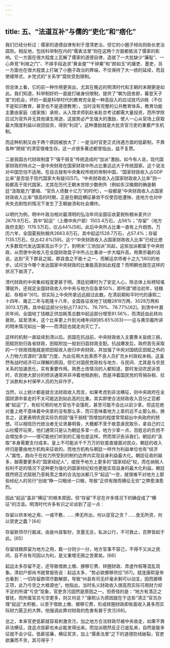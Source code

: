 ```yaml
---
---
---
```

title: 五、“法道互补”与儒的“吏化”和“痞化”
---




我们已经分析过：儒家的道德自律有利于澄清吏治，但它的小圈子倾向则助长吏治腐败。相反地，包括科举制在内的“儒表法里”则在这两个方面都抵消了儒家的影响。它一方面在很大程度上瓦解了儒家的道德自律，造就了一大批缺少“廉耻”、一心奔竞“利禄之门”、不择手段追求“黄金屋”“千钟粟”和“颜如玉”的庸吏、墨吏，另一方面也在很大程度上打破了小圈子政治的弊端，不仅保持了大一统的延续，而且使裙带式、乡党式的“关系学”腐败受到限制。

但总体上看，它的前一种作用更突出，尤其在晚近的明清时代和王朝的末期更是如此。我们知道，科举制好的一面是打破身份限制，提供了“朝为田舍郎，暮登天子堂”的机会，坏的一面是科举时代的教育完全是一种高投入的应试技巧训练（不仅不是知识教育，甚至也不是道德教育），当时没有完整的公共教育体系，教育功能主要由家庭（或家族）承担，从入馆求师到赴省赴京考试都需大量投资，而所学除应试为官外并无其他谋生用途，这就势必产生强大的激励，使人一心从官场上获取最大限度利益以收回投资，得到“利润”。这种激励就是大批贪官污吏的重要产生机制。

而这种机制又由于两个原因被放大了：一是当时官吏正式待遇方面的低薪制，不靠各种“陋规”的清官很难生存。这一点很多著述都曾指出，兹不复赘。

二是我国古代财政制度下“强干弱支”传统造成的“加派”激励。如今有人说，现代国家财政的特点之一是中央财政在国家财政中所占比重远远大于传统国家。这个说法对中国恐怕不适用。在自古就有中央集权传统的帝制中国，“国家财政收入占GDP比率”是否低于现代国家大有疑问[57]。“中央财政收入占国家财政收入比率”则一般都高于现代国家。尤其在历代王朝末世除少数例外（例如东汉晚期的确是朝廷“汲取能力”萎缩、“官负人债数十亿万”的时代），一般都是“中央财政收入占国家财政收入比率”很高的时期，正是在朝廷横征暴敛不仅使百姓遭殃，连地方也对中央失去耐性的情况下发生了王朝崩溃和社会爆炸。

以明代为例，明中叶政治相对最清明的弘治年间全国征收夏税秋粮米麦共计2679.9万石，其中“起运”（上缴中央户部）1503.4万石，占56%；“存留”（地方政府支配）1176.5万石，仅占44%[58]。此后中央所占比重一直有上升趋势。万历六年，全国夏税秋粮共2663.8万石，其中起运1528.7万石，占57.4%；存留1135.1万石，仅占42.6%[59]。这个“中央财政收入占国家财政收入比率”已经比绝大多数现代发达国家高出不少了。到明末“三饷加派”风起，这些加派都属于中央财政，从而使中央收入在全国财政盘子中所占比重进一步大幅升高，用黄宗羲的话说，达到“天下郡县之赋，郡县食之不能十之一，而解运京师者十之九”[60]的地步。试问当今哪个发达国家中央财政的比重能高到如此程度？而明朝也就在这样的状况下崩溃了。

清代财政的中央集权程度更甚于明。清廷初建时为了安定人心，除总体上标榜轻徭薄赋外，还规定全国财政收入中中央与地方应各拿50%，即所谓“顺治初年，钱粮起、存相半”[61]。但实际上中央所拿远远超过此数。在清前期和平时代的康熙二十四年、雍正二年与乾隆十八年，全国各征收地丁钱粮2819万两、3028万两和3013.3万两，其中起运部分分别占77.82%、76.79%、78.77%[62]。到清中叶嘉庆年间，全国地丁钱粮正供加耗羡总数中起运部分增至81.56%，而清廷由此转向衰败。延至清末，这个比率更上升到光绪年间的85.65%[63]——这与黄宗羲所讲的明末情况如出一辙——而清廷也就走向灭亡了。

这样的机制一直延续到清以后。民国在抗战前，中央财政收入主要靠关盐统三税，田赋则划归各省财政，田赋附加一般划归县财政支配。抗战爆发后，政府首先采取的一个财政措施就是把田赋收入收归中央财政，并加强了中央对国统区田赋之外的人力物力资源的“汲取”力度，为此任用大批素质不良人员扩充乡村政权末梢。这虽然有战时经济可以理解的原因，但它对国民党政权与地方、与民间、尤其是与农民关系的加速恶化，实有重要作用。熟悉土改情况的人都知道，那时发动农民诉苦时，农民绝大部分的控诉通常并非冲着地租剥削，而是冲着国民党的苛捐杂税、拉丁派款和乡村保甲人员的为非作歹。

当然，以上统计都是就合法财政收入而言，如果考虑到非法横征，则中央政府在全国财源中拿走的不太可能达到如此高的比重。其实即使合法财政收入百分之百都被“起运”了，有权可用的地方官也不会饿死，甚至可能不会比以前少拿。但这在绝对量上绝不意味着中央拿的没有那么多，而只意味着地方上拿的远不止那么些。换言之，这更表明农民实际负担因“强干弱枝”而增加的程度常常超出中央政府的预想。可以相信历代统治者无论贤暴明昏，大概都不至于故意虐民取乐，拿自己的江山社稷开玩笑，他们通常只是认为朝廷多拿一点，地方少拿一点，百姓总的负担不会增加多少——很可能他们听到的汇报也是这样。然而常识告诉我们，朝廷的“汲取”本身需要支付成本。皇上不可能派千千万万的钦差直接面对民众，朝廷的收入终归是要由地方机构来征收的。而地方机构与朝廷一样作为利益单位也有“经济人”属性，趋向于在权力所受到的制约边界内实现自身利益最大化。朝廷征收的越多，越需要更多的“国家经纪人”，或授予地方上更多的“国家经纪”权，而在纳税人权利不足的情况下这种更为强化的国家经纪权也更能实现自身的最大化利益。朝廷既然把正式赋税乃至耗羡之类的合法加派都几乎“起运”一空，就很难不对地方上那些经纪人的另行“创收”睁一只眼闭一只眼，导致“正供有限而横征无穷”之弊愈演愈烈。

因此“起运”虽非“横征”的根本原因，但“存留”不足在许多情况下的确促成了“横征”的泛滥。明清时代许多有识之论谈到了这一点：


存留以供本地之用，一或不敷，……俸无所出，何以惩官之贪？……食无所资，何以禁吏之蠹？[64]


存留款项尽行裁减，由是州县掣肘，贪墨无忌，私派公行，不可救止，百弊皆起于此。[65]


存留钱粮原留为地方之用，裁一分则少一分，地方官事不容己，不得不又派之民间，且不肖有司因以为利，是又重增无限之苦累矣。[66]


起运太多存留不足，还导致借款上缴、挪移它费、转圈财政、弄虚作假等混乱现象。清初户部尚书就曾报告说：起运太多，“势必欲挪移供应”[67]。就连康熙皇帝也看到：一切存留款项尽数解部，导致“州县有司无纤毫余剩可以动支，因而挪移正项，此乃亏空之大根源也”。他指出，当时名义财政收入很高而实际可用财力却不足的所谓“亏空”现象，官吏贪污固然是原因之一。但奇怪的是：“地方有清正之督抚，而所属官员亏空更多，则又何说？”康熙认为原因就在于这些“清正”官员办理“起运”太积极，以至于借款上缴、挪移它费，形成转圈财政即账面收入甚多而实际财力匮乏的大弊。他强调此弊对财政的危害有甚于贪污[68]。

总之，本来官吏低薪就容易刺激贪污，加之地方合法财政尽被中央收走，如果不靠非法横征，连这点低薪也未必能发得出来。而加派既然反正已是乱来，自然是能多征就不会少征。低薪惩廉，横征奖贪，加上“儒表法里”之下的道德防线破裂，官吏欲廉而不贪，其可得乎？